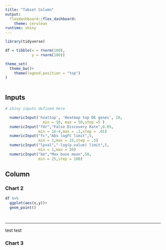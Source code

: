 ```yaml
---
title: "Tabset Column"
output:
  flexdashboard::flex_dashboard:
    theme: cerulean
runtime: shiny
---
```


```r

library(tidyverse)

df = tibble(x = rnorm(100),
            y = rnorm(100))

theme_set(
  theme_bw()+
    theme(legend.position = "top")
)

```
    

```r
  
```
    
Inputs {.sidebar}
-------------------------------------

```r
# shiny inputs defined here

  numericInput('heattop', 'Heatmap top DE genes', 10,
                 min = 10, max = 50,step =5 )
  numericInput("fdr","False Discovery Rate",0.05,
               min = 1e-4,max = .1,step = .01)
  numericInput("fc","Abs logFC limit",5,
               min = 1,max = 15,step = .5)
  numericInput("lpval","-log(p.value) limit",5,
               min = 1,max = 20)  
  numericInput("bm","Max base mean",50,
               min = 25,step = 100)
```

   
Column {.tabset}
-------------------------------------
   
### Chart 2

```r

df %>% 
  ggplot(aes(x,y))+
  geom_point()




```   

*** 
test test
 
### Chart 3
    
```r
```